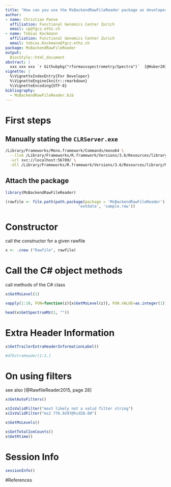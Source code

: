 ```yaml
---
title: "How can you use the MsBackendRawFileReader package as developer?"
author:
- name: Christian Panse
  affiliation: Functional Genomics Center Zurich
  email: cp@fgcz.ethz.ch
- name: Tobias Kockmann
  affiliation: Functional Genomics Center Zurich
  email: tobias.Kockmann@fgcz.ethz.ch
package: MsBackendRawFileReader
output:
  BiocStyle::html_document
abstract: |
  xxx xxx xxx `r Githubpkg("rformassspectrometry/Spectra")`  [@Huber2015, @Trachsel2018]
vignette: |
  %\VignetteIndexEntry{For Developer}
  %\VignetteEngine{knitr::rmarkdown}
  %\VignetteEncoding{UTF-8}
bibliography:
  - MsBackendRawFileReader.bib
---
```



# First steps

## Manually stating the `CLRServer.exe`

```bash
/Library/Frameworks/Mono.framework/Commands/mono64 \
  --llvm /Library/Frameworks/R.framework/Versions/3.6/Resources/library/rDotNet/server/bin/Debug/CLRServer.exe \
  -url svc://localhost:56789/ \
  -dll /Library/Frameworks/R.framework/Versions/3.6/Resources/library/MsBackendRawFileReader/exec/MsBackendRawFileReader.dll
```


## Attach the package

```r
library(MsBackendRawFileReader)

(rawfile <- file.path(path.package(package = 'MsBackendRawFileReader'),
                                'extdata', 'sample.raw'))
```



# Constructor

call the constructor for a given rawfile
```r
x <- .cnew ("Rawfile", rawfile)
```

# Call the C# object methods

call methods of the C# class
```r
x$GetMsLevel(1)

vapply(1:10, FUN=function(z){x$GetMsLevel(z)}, FUN.VALUE=as.integer(1))

head(x$GetSpectrumMz(1, ""))

```

# Extra Header Information

```r
x$GetTrailerExtraHeaderInformationLabel()
```

```r
#dfExtraHeader[1:3,]
```

# On using filters

see also [@RawfileReader2015, page 28]

```r
x$GetAutoFilters()

x$IsValidFilter("most likely not a valid filter string")
x$IsValidFilter("ms2 776.9297@hcd28.00")
```

```r
x$GetMsLevels()

x$GetTotalIonCounts()
x$GetRtime()

```
# Session Info

```r
sessionInfo()
```

#References


